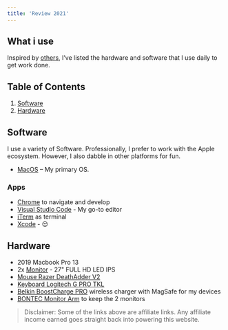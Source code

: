 ```yaml
---
title: 'Review 2021'
---
```


## What i use

Inspired by [others](https://uses.tech/), I’ve listed the hardware and software that I use daily to get work done.

## Table of Contents

1.  [Software](/uses#software)
2.  [Hardware](/uses/#hardware)

## Software

I use a variety of Software. Professionally, I prefer to work with the Apple ecosystem.
However, I also dabble in other platforms for fun.

- [MacOS](https://www.apple.com/macos) – My primary OS.

### Apps

- [Chrome](https://www.google.com/intl/it_it/chrome/) to navigate and develop
- [Visual Studio Code](https://code.visualstudio.com/) - My go-to editor
- [iTerm](https://iterm2.com/) as terminal
- [Xcode](https://developer.apple.com/xcode/) - 😒

## Hardware

- 2019 Macbook Pro 13
- 2x [Monitor](https://amzn.to/3rkXb0j) - 27" FULL HD LED IPS
- [Mouse Razer DeathAdder V2](https://amzn.to/3IXDOjP)
- [Keyboard Logitech G PRO TKL](https://amzn.to/3gptPYg)
- [Belkin BoostCharge PRO](https://amzn.to/3rngNB7) wireless charger with MagSafe for my devices
- [BONTEC Monitor Arm](https://amzn.to/3ghY8Af) to keep the 2 monitors

> Disclaimer: Some of the links above are affiliate links. Any affiliate income earned goes straight back into powering this website.
